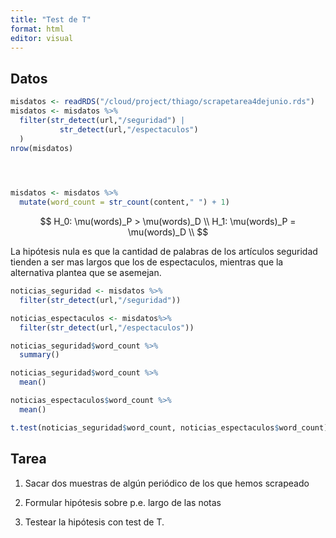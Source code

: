 ```yaml
---
title: "Test de T"
format: html
editor: visual
---
```


## Datos

```r
misdatos <- readRDS("/cloud/project/thiago/scrapetarea4dejunio.rds")
misdatos <- misdatos %>% 
  filter(str_detect(url,"/seguridad") |
           str_detect(url,"/espectaculos")
  )
nrow(misdatos)


  
```

```r
misdatos <- misdatos %>% 
  mutate(word_count = str_count(content," ") + 1)
```

$$
H_0: \mu(words)_P > \mu(words)_D \\
H_1: \mu(words)_P = \mu(words)_D \\
$$

La hipótesis nula es que la cantidad de palabras de los artículos seguridad tienden a ser mas largos que los de espectaculos, mientras que la alternativa plantea que se asemejan.

```r
noticias_seguridad <- misdatos %>% 
  filter(str_detect(url,"/seguridad"))

noticias_espectaculos <- misdatos%>% 
  filter(str_detect(url,"/espectaculos"))
```

```r
noticias_seguridad$word_count %>% 
  summary()
```

```r
noticias_seguridad$word_count %>% 
  mean()
```

```r
noticias_espectaculos$word_count %>% 
  mean()
```

```r
t.test(noticias_seguridad$word_count, noticias_espectaculos$word_count)
```

## Tarea

1.  Sacar dos muestras de algún periódico de los que hemos scrapeado

2.  Formular hipótesis sobre p.e. largo de las notas

3.  Testear la hipótesis con test de T.
